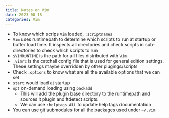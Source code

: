 ```yaml
---
title: Notes on Vim
date: 2023-08-18
categories: Vim
---
```

- To know which scrips `Vim` loaded, `:scriptnames`
- `Vim` uses runtimepath to determine which scripts to run at startup or buffer load time. It inspects all directories and check scripts in sub-directories to check which scripts to run
- `$VIMRUNTIME` is the path for all files distributed with `Vim`
- `.vimrc` is the catchall config file that is used for general edition settings. These settings maybe overridden by other plugings/scripts
- Check `:options` to know what are all the available options that we can set
- `start` would load at startup
- `opt` on-demand loading using `packadd`
    - This will add the plugin base directory to the runtimepath and sources it plugin and ftdetect scripts
    - We can use `:helptags ALL` to update help tags documentation
- You can use git submodules for all the packages used under `~/.vim`
